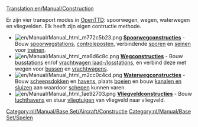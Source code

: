 [[Translation:en/Manual/Construction]]
{{nl/Inhoudsopgave}}

Er zijn vier transport modes in [[nl/Manual/Main Page|OpenTTD]]: spoorwegen, wegen, waterwegen en vliegvelden. Elk heeft zijn eigen contructie methode.


*[[File:en/Manual/Manual html m772c5b23.png]] '''[[nl/Manual/Spoorwegconstructies|Spoorwegconstructies]]''' - Bouw [[nl/Manual/Spoorwegstation|spoorwegstations]], [[nl/Manual/Controleposten|controleposten]], verbindende [[nl/Manual/Bouw sporen|sporen]] en [[nl/Manual/Seinen|seinen]] voor [[nl/Manual/Treinen|treinen]].
*[[File:en/Manual/Manual html ma6d6c8c.png]] '''[[nl/Manual/Wegconstructies|Wegconstructies]]''' - Bouw [[nl/Manual/Laadperrons#bushalte|busstations]] en/of [[nl/Manual/Laadperrons#vrachtwagen-laadperron|vrachtwagen laad-/losstations]], en verbind deze met wegen voor [[nl/Manual/Base Set/Road Vehicles/Bussen|bussen]] en [[nl/Manual/Wegvoertuigen|vrachtwagens]].
*[[File:en/Manual/Manual html m2cc0c4cd.png]] '''[[nl/Manual/Waterwegconstructies|Waterwegconstructies]]''' - Bouw [[nl/Manual/Bouw dok|scheepsdokken]] en [[nl/Manual/Bouw haven|havens]], plaats [[nl/Manual/Plaats boeien|boeien]] en bouw [[nl/Manual/Bouw kanalen en sluizen|kanalen en sluizen]] aan waardoor [[nl/Manual/Schepen|schepen]] kunnen varen.
*[[File:en/Manual/Manual html 1ae92703.png]] '''[[nl/Manual/Bouw vliegveld|Vliegveldconstructies]]''' - Bouw [[nl/Manual/Vliegveld|luchthavens]] en stuur [[nl/Manual/Vliegtuigen|vliegtuigen]] van vliegveld naar vliegveld.

[[Category:nl/Manual/Base Set/Aircraft/Constructie]]
[[Category:nl/Manual/Base Set/Spelen]]